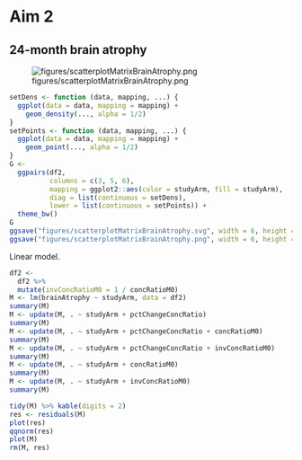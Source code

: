 # Aim 2


## 24-month brain atrophy

![figures/scatterplotMatrixBrainAtrophy.png](figures/scatterplotMatrixBrainAtrophy.png)

```r
setDens <- function (data, mapping, ...) {
  ggplot(data = data, mapping = mapping) +
    geom_density(..., alpha = 1/2)
}
setPoints <- function (data, mapping, ...) {
  ggplot(data = data, mapping = mapping) +
    geom_point(..., alpha = 1/2)
}
G <- 
  ggpairs(df2,
          columns = c(3, 5, 6),
          mapping = ggplot2::aes(color = studyArm, fill = studyArm),
          diag = list(continuous = setDens),
          lower = list(continuous = setPoints)) +
  theme_bw()
G
ggsave("figures/scatterplotMatrixBrainAtrophy.svg", width = 6, height = 6)
ggsave("figures/scatterplotMatrixBrainAtrophy.png", width = 6, height = 6)
```

Linear model.

```r
df2 <- 
  df2 %>% 
  mutate(invConcRatioM0 = 1 / concRatioM0)
M <- lm(brainAtrophy ~ studyArm, data = df2)
summary(M)
M <- update(M, . ~ studyArm + pctChangeConcRatio)
summary(M)
M <- update(M, . ~ studyArm + pctChangeConcRatio + concRatioM0)
summary(M)
M <- update(M, . ~ studyArm + pctChangeConcRatio + invConcRatioM0)
summary(M)
M <- update(M, . ~ studyArm + concRatioM0)
summary(M)
M <- update(M, . ~ studyArm + invConcRatioM0)
summary(M)
```

```r
tidy(M) %>% kable(digits = 2)
res <- residuals(M)
plot(res)
qqnorm(res)
plot(M)
rm(M, res)
```
